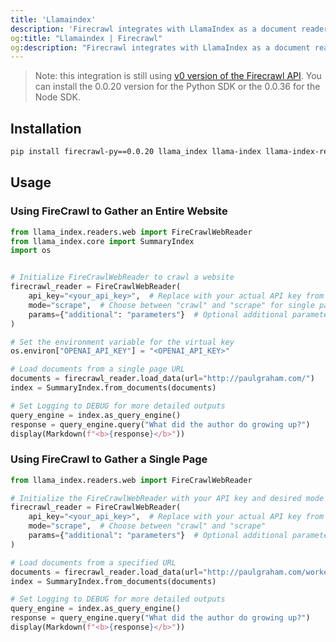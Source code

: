 ```yaml
---
title: 'Llamaindex'
description: 'Firecrawl integrates with LlamaIndex as a document reader.'
og:title: "Llamaindex | Firecrawl"
og:description: "Firecrawl integrates with LlamaIndex as a document reader."
---
```


> Note: this integration is still using [v0 version of the Firecrawl API](/v0/introduction). You can install the 0.0.20 version for the Python SDK or the 0.0.36 for the Node SDK.


## Installation

```bash
pip install firecrawl-py==0.0.20 llama_index llama-index llama-index-readers-web

```

## Usage

### Using FireCrawl to Gather an Entire Website

```python
from llama_index.readers.web import FireCrawlWebReader
from llama_index.core import SummaryIndex
import os


# Initialize FireCrawlWebReader to crawl a website
firecrawl_reader = FireCrawlWebReader(
    api_key="<your_api_key>",  # Replace with your actual API key from https://www.firecrawl.dev/
    mode="scrape",  # Choose between "crawl" and "scrape" for single page scraping
    params={"additional": "parameters"}  # Optional additional parameters
)

# Set the environment variable for the virtual key
os.environ["OPENAI_API_KEY"] = "<OPENAI_API_KEY>"

# Load documents from a single page URL
documents = firecrawl_reader.load_data(url="http://paulgraham.com/")
index = SummaryIndex.from_documents(documents)

# Set Logging to DEBUG for more detailed outputs
query_engine = index.as_query_engine()
response = query_engine.query("What did the author do growing up?")
display(Markdown(f"<b>{response}</b>"))
```

### Using FireCrawl to Gather a Single Page

```python
from llama_index.readers.web import FireCrawlWebReader

# Initialize the FireCrawlWebReader with your API key and desired mode
firecrawl_reader = FireCrawlWebReader(
    api_key="<your_api_key>",  # Replace with your actual API key from https://www.firecrawl.dev/
    mode="scrape",  # Choose between "crawl" and "scrape"
    params={"additional": "parameters"}  # Optional additional parameters
)

# Load documents from a specified URL
documents = firecrawl_reader.load_data(url="http://paulgraham.com/worked.html")
index = SummaryIndex.from_documents(documents)

# Set Logging to DEBUG for more detailed outputs
query_engine = index.as_query_engine()
response = query_engine.query("What did the author do growing up?")
display(Markdown(f"<b>{response}</b>"))
```